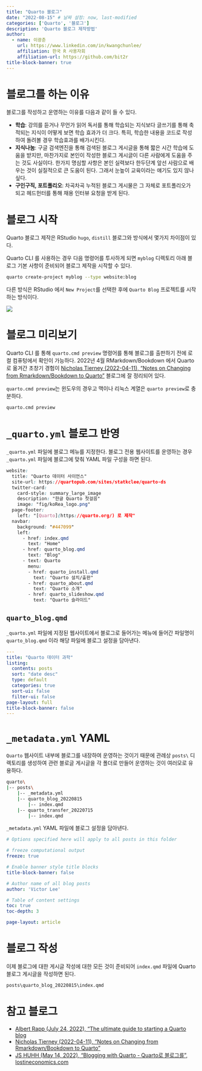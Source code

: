 ```yaml
---
title: "Quarto 블로그"
date: "2022-08-15" # 날짜 설정: now, last-modified
categories: ['Quarto', '블로그']
description: 'Quarto 블로그 제작방법'
author:
  - name: 이광춘
    url: https://www.linkedin.com/in/kwangchunlee/
    affiliation: 한국 R 사용자회
    affiliation-url: https://github.com/bit2r
title-block-banner: true
---
```


# 블로그를 하는 이유

블로그를 작성하고 운영하는 이유를 다음과 같이 들 수 있다. 

- **학습**: 강의를 듣거나 무언가 읽어 독서를 통해 학습되는 지식보다 글쓰기를 통해 축적되는 지식이 어떻게 보면 학습 효과가 더 크다. 특히, 학습한 내용을 코드로 작성하여 돌려볼 경우 학습효과를 배가시킨다.
- **지식나눔**: 구글 검색엔진을 통해 검색된 블로그 게시글을 통해 짧은 시간 학습에 도움을 받지만, 마찬가지로 본인이 작성한 블로그 게시글이 다른 사람에게 도움을 주는 것도 사실이다. 한가지 명심할 사항은 본인 실력보다 한두단계 앞선 사람으로 배우는 것이 실질적으로 큰 도움이 된다. 그래서 눈높이 교육이라는 얘기도 있지 않나 싶다.
- **구인구직, 포트폴리오**: 차곡차곡 누적된 블로그 게시물은 그 자체로 포트폴리오가 되고 헤드헌터를 통해 채용 인터뷰 요청을 받게 된다. 

# 블로그 시작

Quarto 블로그 제작은 RStudio `hugo`, `distill` 블로그와 방식에서 몇가지 차이점이 있다.

Quarto CLI 를 사용하는 경우 다음 명령어를 투사하게 되면 `myblog` 디렉토리 아래 블로그 기본 사항이 준비되어 블로그 제작을 시작할 수 있다.

````bash
quarto create-project myblog --type website:blog
````

다른 방식은 RStudio 에서 `New Project`를 선택한 후에 `Quarto Blog` 프로젝트를 시작하는 방식이다.


![](../../fig/quarto-blog-project.png)




# 블로그 미리보기

Quarto CLI 를 통해 `quarto.cmd preview` 명령어를 통해 블로그를 출판하기 전에 로컬 컴퓨텅에서 확인이 가능하다. 2022년 4월 RMarkdown/Bookdown 에서 Quarto로 옮겨간 초창기 경험이 [Nicholas Tierney (2022-04-11), "Notes on Changing from Rmarkdown/Bookdown to Quarto"](https://www.njtierney.com/post/2022/04/11/rmd-to-qmd/) 블로그에 잘 정리되어 있다.

`quarto.cmd preview`는 윈도우의 경우고 맥이나 리눅스 계열은 `quarto preview`로 충분하다.

````bash
quarto.cmd preview
````

# `_quarto.yml` 블로그 반영

`_quarto.yml` 파일에 블로그 메뉴를 지정한다. 블로그 전용 웹사이트를 운영하는 경우 `_quarto.yml` 파일에 블로그에 맞춰 YAML 파일 구성을 하면 된다.

````css
website:
  title: "Quarto 데이터 사이언스"
  site-url: https://quartopub.com/sites/statkclee/quarto-ds
  twitter-card:
    card-style: summary_large_image
    description: "한글 Quarto 첫걸음"
    image: "fig/koRea_logo.png"
  page-footer:
    left: "[Quarto](https://quarto.org/) 로 제작"
  navbar:
    background: "#447099"
    left:
      - href: index.qmd
        text: "Home"
      - href: quarto_blog.qmd     
        text: "Blog"
      - text: Quarto
        menu:
        - href: quarto_install.qmd
          text: "Quarto 설치/출판"
        - href: quarto_about.qmd
          text: "Quarto 소개"
        - href: quarto_slideshow.qmd
          text: "Quarto 슬라이드"
````

## `quarto_blog.qmd`

`_quarto.yml` 파일에 지정된 웹사이트에서 블로그로 들어가는 메뉴에 들어간 파일명이 `quarto_blog.qmd` 이라 해당 파일에 블로그 설정을 담아낸다.

````yaml
---
title: "Quarto 데이터 과학"
listing:
  contents: posts
  sort: "date desc"
  type: default
  categories: true
  sort-ui: false
  filter-ui: false
page-layout: full
title-block-banner: false
---

````


# `_metadata.yml` YAML

`Quarto` 웹사이트 내부에 블로그를 내장하여 운영하는 것이기 때문에 관례상 `posts\` 디렉토리를 생성하여 관련 블로글 게시글을 각 폴더로 만들어 운영하는 것이 여러모로 유용하다.

```` bash
quarto\
|-- posts\
    |-- _metadata.yml
    |-- quarto_blog_20220815
        |-- index.qmd 
    |-- quarto_transfer_20220715
        |-- index.qmd 
````

`_metadata.yml` YAML 파일에 블로그 설정을 담아낸다. 

```` yaml
# Options specified here will apply to all posts in this folder

# freeze computational output
freeze: true

# Enable banner style title blocks
title-block-banner: false

# Author name of all blog posts
author: 'Victor Lee'

# Table of content settings
toc: true
toc-depth: 3

page-layout: article
````

# 블로그 작성

이제 블로그에 대한 게시글 작성에 대한 모든 것이 준비되어 `index.qmd` 파일에 Quarto 블로그 게시글을 작성하면 된다.

```` bash
posts\quarto_blog_20220815\index.qmd
````

# 참고 블로그

:::{.callout-tips}
- [Albert Rapp (July 24, 2022), "The ultimate guide to starting a Quarto blog](https://albert-rapp.de/posts/13_quarto_blog_writing_guide/13_quarto_blog_writing_guide.html)
- [Nicholas Tierney (2022-04-11), "Notes on Changing from Rmarkdown/Bookdown to Quarto"](https://www.njtierney.com/post/2022/04/11/rmd-to-qmd/)
- [JS HUHH (May 14, 2022), "Blogging with Quarto - Quarto로 블로그를", lostineconomics.com](https://anarinsk.github.io/lostineconomics_quarto/posts/computer-tool/2022-05-14-blogging-with-quarto.html)
:::



